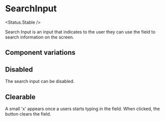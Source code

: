 
<Meta of={Stories} />

# SearchInput

<Status.Stable />

Search Input is an input that indicates to the user they can use the field
to search information on the screen.

<Story of={Stories.Base} />
<Props />

## Component variations

## Disabled

The search input can be disabled.

<Story of={Stories.Disabled} />

## Clearable

A small 'x' appears once a users starts typing in the field. When clicked, the button clears the field.

<Story of={Stories.Clearable} />
